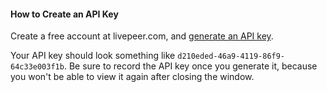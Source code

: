 
<DocsLayout>

#### How to Create an API Key

Create a free account at livepeer.com, and [generate an API key](https://livepeer.com/app/user/keys).  

Your API key should look something like `d210eded-46a9-4119-86f9-64c33e003f1b`.  Be sure to record the API key once you generate it, because you won't be able to view it again after closing the window.

</DocsLayout>
